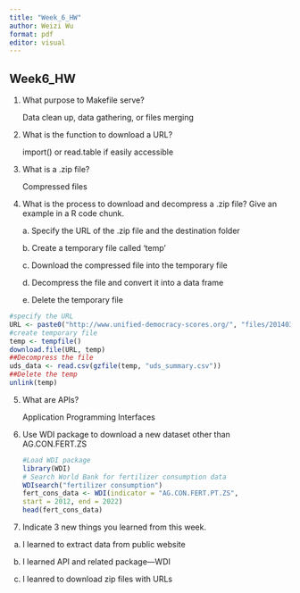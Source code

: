 ```yaml
---
title: "Week_6_HW"
author: Weizi Wu
format: pdf
editor: visual
---
```


## Week6_HW

1.  What purpose to Makefile serve?

    Data clean up, data gathering, or files merging

2.  What is the function to download a URL?

    import() or read.table if easily accessible

3.  What is a .zip file?

    Compressed files

4.  What is the process to download and decompress a .zip file? Give an example in a R code chunk.

    a\. Specify the URL of the .zip file and the destination folder

    b\. Create a temporary file called 'temp'

    c\. Download the compressed file into the temporary file

    d\. Decompress the file and convert it into a data frame

    e\. Delete the temporary file

```r
#specify the URL
URL <- paste0("http://www.unified-democracy-scores.org/", "files/20140312/z/uds_summary.csv.gz")
#create temporary file
temp <- tempfile()
download.file(URL, temp)
##Decompress the file
uds_data <- read.csv(gzfile(temp, "uds_summary.csv"))
##Delete the temp
unlink(temp)
```

5.  What are APIs?

    Application Programming Interfaces

6.  Use WDI package to download a new dataset other than AG.CON.FERT.ZS

    ```r
    #Load WDI package
    library(WDI)
    # Search World Bank for fertilizer consumption data
    WDIsearch("fertilizer consumption")
    fert_cons_data <- WDI(indicator = "AG.CON.FERT.PT.ZS",
    start = 2012, end = 2022)
    head(fert_cons_data)
    ```

7.  Indicate 3 new things you learned from this week.

a. I learned to extract data from public website

b. I learned API and related package---WDI

c. I leanred to download zip files with URLs
